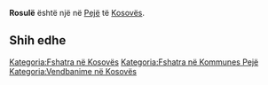{{Fshat në 
 | Emri                = Rosulë
 | EmriAlt                = 
 | NAME_SHORT_FORM=      
 | NAME_GENERIC=      
 | NAME_SORT_NAME_RO=      ROSULE
 | FULL_NAME_RO = Rosulë
 | FULL_NAME_ND_RO=Rosule
 | SORT_NAME_RG=ROSULE
 | FULL_NAME_RG=Rosulë
 | FULL_NAME_ND_RG=Rosule
 | SRP_NAME_SHORT_FORM=      
 | SRP_NAME_GENERIC=      
 | SRP_NAME_SORT_NAME_RO=      
 | SRP_FULL_NAME_RO = 
 | SRP_FULL_NAME_ND_RO=
 | SRP_SORT_NAME_RG=
 | SRP_FULL_NAME_RG=
 | SRP_FULL_NAME_ND_RG=
 | Emri (Rasa dhanore) = 
 | Figura              = 
 | Shteti              = Kosovo
 | Komuna              = Pejë
 | Kodi postar         = 
 | Sipërfaqja          = 

 | Popullsia           = 

 | Regj. i popullsisë  = 
 | Dend. e popullsisë  = 
 | Faqja zyrtare       = 
 <!--- Koordinatat ----> 
 | Gjerësia            = 42.600556
 | Gjatësia            = 20.442222
 | Lartësia            = 
}}
'''Rosulë''' është një [[]] në [[Pejë]] të [[Kosovës]].

<!-- == Gjeografia == -->
<!-- == Historia == -->
<!-- == Demografia == -->
== Shih edhe ==
{{Komuna Pejë}}
{{Kosovo-Administrata-Cung}}

[[Kategoria:Fshatra në Kosovës]]
[[Kategoria:Fshatra në Kommunes Pejë]]
[[Kategoria:Vendbanime në Kosovës]]